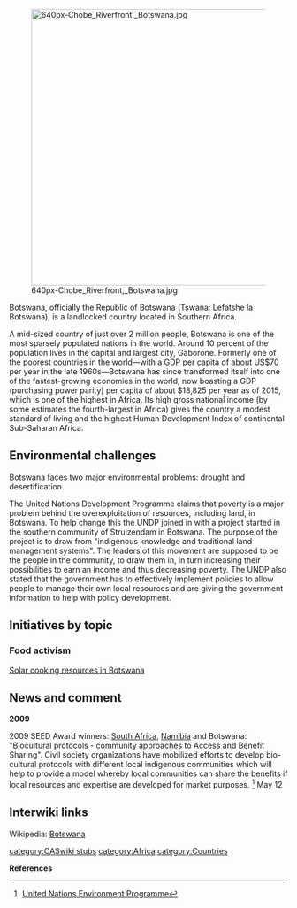 [[File:640px-Chobe Riverfront, Botswana.jpg|right|500px]]

Botswana, officially the Republic of Botswana (Tswana: Lefatshe la Botswana), is a landlocked country located in Southern Africa. 

A mid-sized country of just over 2 million people, Botswana is one of the most sparsely populated nations in the world. Around 10 percent of the population lives in the capital and largest city, Gaborone. Formerly one of the poorest countries in the world—with a GDP per capita of about US$70 per year in the late 1960s—Botswana has since transformed itself into one of the fastest-growing economies in the world, now boasting a GDP (purchasing power parity) per capita of about $18,825 per year as of 2015, which is one of the highest in Africa. Its high gross national income (by some estimates the fourth-largest in Africa) gives the country a modest standard of living and the highest Human Development Index of continental Sub-Saharan Africa. {{W|Botswana}}

== Environmental challenges ==

Botswana faces two major environmental problems: drought and desertification.

The United Nations Development Programme claims that poverty is a major problem behind the overexploitation of resources, including land, in Botswana. To help change this the UNDP joined in with a project started in the southern community of Struizendam in Botswana. The purpose of the project is to draw from "indigenous knowledge and traditional land management systems". The leaders of this movement are supposed to be the people in the community, to draw them in, in turn increasing their possibilities to earn an income and thus decreasing poverty. The UNDP also stated that the government has to effectively implement policies to allow people to manage their own local resources and are giving the government information to help with policy development. {{W|Botswana#Environmental problems}}

== Initiatives by topic ==

=== Food activism ===

[[Wikia:solarcooking:Botswana|Solar cooking resources in Botswana]]

== News and comment ==

'''2009'''

2009 SEED Award winners: [[South Africa]], [[Namibia]] and Botswana: "Biocultural protocols - community approaches to Access and Benefit Sharing". Civil society organizations have mobilized efforts to develop bio-cultural protocols with different local indigenous communities which will help to provide a model whereby local communities can share the benefits if local resources and expertise are developed for market purposes. <ref>[http://www.unep.org/Documents.Multilingual/Default.asp?DocumentID=585&ArticleID=6164&l=en&t=long United Nations Environment Programme]</ref> May 12 

== Interwiki links ==
Wikipedia: [[wikipedia:Botswana|Botswana]]


{{scaendmenu}}{{stub}}
[[category:CASwiki stubs]]
[[category:Africa]]
[[category:Countries]]

'''References'''
{{Attrib sca ref|Botswana}}
<references/>
